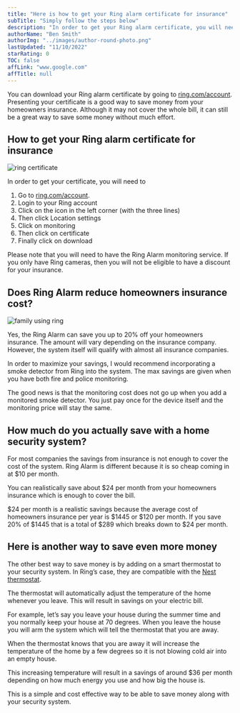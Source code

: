 ```yaml
---
title: "Here is how to get your Ring alarm certificate for insurance"
subTitle: "Simply follow the steps below"
description: "In order to get your Ring alarm certificate, you will need to go to ring.com/account and login to your account. Once you are logged in, you will click on the three lines in the left corner, then click Location Settings, click Monitoring, and finall click on Certifiate."
authorName: "Ben Smith"
authorImg: "../images/author-round-photo.png"
lastUpdated: "11/10/2022"
starRating: 0
TOC: false
affLink: "www.google.com"
affTitle: null
---
```


You can download your Ring alarm certificate by going to [ring.com/account](www.ring.com/account). Presenting your certificate is a good way to save money from your homeowners insurance. Although it may not cover the whole bill, it can still be a great way to save some money without much effort.

## How to get your Ring alarm certificate for insurance

![ring certificate](../images/ring/ring-certificate.jpg)

In order to get your certificate, you will need to

1. Go to [ring.com/account](www.ring.com/account).
2. Login to your Ring account
3. Click on the icon in the left corner (with the three lines)
4. Then click Location settings
5. Click on monitoring
6. Then click on certificate
7. Finally click on download

Please note that you will need to have the Ring Alarm monitoring service. If you only have Ring cameras, then you will not be eligible to have a discount for your insurance.

## Does Ring Alarm reduce homeowners insurance cost?

![family using ring](../images/ring/ring-family-leaving.jpg)

Yes, the Ring Alarm can save you up to 20% off your homeowners insurance. The amount will vary depending on the insurance company. However, the system itself will qualify with almost all insurance companies.

In order to maximize your savings, I would recommend incorporating a smoke detector from Ring into the system. The max savings are given when you have both fire and police monitoring.

The good news is that the monitoring cost does not go up when you add a monitored smoke detector. You just pay once for the device itself and the monitoring price will stay the same.

## How much do you actually save with a home security system?

For most companies the savings from insurance is not enough to cover the cost of the system. Ring Alarm is different because it is so cheap coming in at \$10 per month.

You can realistically save about \$24 per month from your homeowners insurance which is enough to cover the bill.

$24 per month is a realistic savings because the average cost of homeowners insurance per year is $1445 or $120 per month. If you save 20% of $1445 that is a total of $289 which breaks down to $24 per month.

## Here is another way to save even more money

The other best way to save money is by adding on a smart thermostat to your security system. In Ring’s case, they are compatible with the [Nest thermostat](https://amzn.to/35hPygn).

The thermostat will automatically adjust the temperature of the home whenever you leave. This will result in savings on your electric bill.

For example, let’s say you leave your house during the summer time and you normally keep your house at 70 degrees. When you leave the house you will arm the system which will tell the thermostat that you are away.

When the thermostat knows that you are away it will increase the temperature of the home by a few degrees so it is not blowing cold air into an empty house.

This increasing temperature will result in a savings of around \$36 per month depending on how much energy you use and how big the house is.

This is a simple and cost effective way to be able to save money along with your security system.
